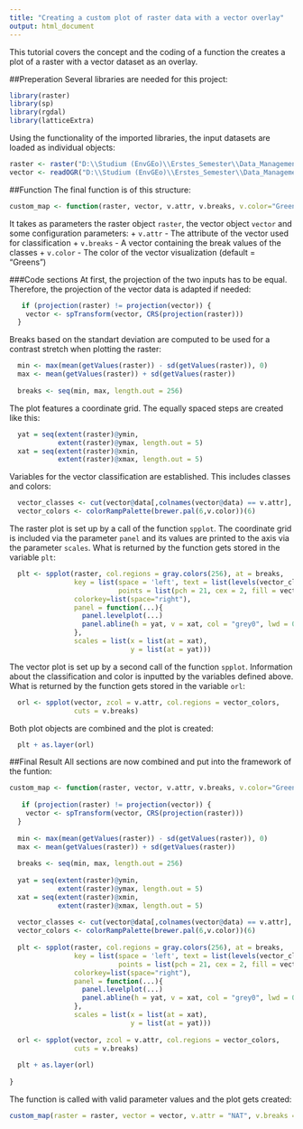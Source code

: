 ```yaml
---
title: "Creating a custom plot of raster data with a vector overlay"
output: html_document
---
```

This tutorial covers the concept and the coding of a function the creates a plot of a raster with a vector dataset as an overlay.

##Preperation
Several libraries are needed for this project:
```r
library(raster)
library(sp)
library(rgdal)
library(latticeExtra)
```
Using the functionality of the imported libraries, the input datasets are loaded as individual objects:
```r
raster <- raster("D:\\Studium (EnvGEo)\\Erstes_Semester\\Data_Management\\Datasets\\fogo_landsat_2014-11-24\\LC82100502014328LGN00_B3.tif")
vector <- readOGR("D:\\Studium (EnvGEo)\\Erstes_Semester\\Data_Management\\Datasets\\fogo_field_survey_2014\\data_2014_subset1.shp", layer = "data_2014_subset1")
```
##Function
The final function is of this structure: 
```r
custom_map <- function(raster, vector, v.attr, v.breaks, v.color="Greens")
```
It takes as parameters the raster object `raster`, the vector object `vector` and some configuration parameters:
  + `v.attr` - The attribute of the vector used for classification
  + `v.breaks` - A vector containing the break values of the classes
  + `v.color` - The color of the vector visualization (default = "Greens")
  
###Code sections
At first, the projection of the two inputs has to be equal. Therefore, the projection of the vector data is adapted if needed:
```r
   if (projection(raster) != projection(vector)) {
    vector <- spTransform(vector, CRS(projection(raster)))
  }

```
Breaks based on the standart deviation are computed to be used for a contrast stretch when plotting the raster:
```r
  min <- max(mean(getValues(raster)) - sd(getValues(raster)), 0)
  max <- mean(getValues(raster)) + sd(getValues(raster))
  
  breaks <- seq(min, max, length.out = 256)

```
The plot features a coordinate grid. The equally spaced steps are created like this:
```r
  yat = seq(extent(raster)@ymin, 
            extent(raster)@ymax, length.out = 5)
  xat = seq(extent(raster)@xmin, 
            extent(raster)@xmax, length.out = 5)

```
Variables for the vector classification are established. This includes classes and colors:
```r
  vector_classes <- cut(vector@data[,colnames(vector@data) == v.attr], v.breaks)
  vector_colors <- colorRampPalette(brewer.pal(6,v.color))(6)

```
The raster plot is set up by a call of the function `spplot`. The coordinate grid is included via the parameter `panel` and its values are printed to the axis via the parameter `scales`. What is returned by the function gets stored in the variable `plt`:
```r
  plt <- spplot(raster, col.regions = gray.colors(256), at = breaks,
                key = list(space = 'left', text = list(levels(vector_classes)), 
                           points = list(pch = 21, cex = 2, fill = vector_colors)),
                colorkey=list(space="right"),
                panel = function(...){
                  panel.levelplot(...)
                  panel.abline(h = yat, v = xat, col = "grey0", lwd = 0.8, lty = 3) 
                },
                scales = list(x = list(at = xat),
                              y = list(at = yat)))

```
The vector plot is set up by a second call of the function `spplot`. Information about the classification and color is inputted by the variables defined above. What is returned by the function gets stored in the variable `orl`:
```r
  orl <- spplot(vector, zcol = v.attr, col.regions = vector_colors, 
                cuts = v.breaks)

```
Both plot objects are combined and the plot is created:
```r
  plt + as.layer(orl)

```
##Final Result
All sections are now combined and put into the framework of the funtion:
```r
custom_map <- function(raster, vector, v.attr, v.breaks, v.color="Greens"){
 
   if (projection(raster) != projection(vector)) {
    vector <- spTransform(vector, CRS(projection(raster)))
  }
  
  min <- max(mean(getValues(raster)) - sd(getValues(raster)), 0)
  max <- mean(getValues(raster)) + sd(getValues(raster))
  
  breaks <- seq(min, max, length.out = 256)
  
  yat = seq(extent(raster)@ymin, 
            extent(raster)@ymax, length.out = 5)
  xat = seq(extent(raster)@xmin, 
            extent(raster)@xmax, length.out = 5)
  
  vector_classes <- cut(vector@data[,colnames(vector@data) == v.attr], v.breaks)
  vector_colors <- colorRampPalette(brewer.pal(6,v.color))(6)
  
  plt <- spplot(raster, col.regions = gray.colors(256), at = breaks,
                key = list(space = 'left', text = list(levels(vector_classes)), 
                           points = list(pch = 21, cex = 2, fill = vector_colors)),
                colorkey=list(space="right"),
                panel = function(...){
                  panel.levelplot(...)
                  panel.abline(h = yat, v = xat, col = "grey0", lwd = 0.8, lty = 3) 
                },
                scales = list(x = list(at = xat),
                              y = list(at = yat)))
  
  orl <- spplot(vector, zcol = v.attr, col.regions = vector_colors, 
                cuts = v.breaks)
  
  plt + as.layer(orl)
  
}
```

The function is called with valid parameter values and the plot gets created:
```r
custom_map(raster = raster, vector = vector, v.attr = "NAT", v.breaks = c(0, 20, 40, 60, 80, 100, 120), v.color="Reds")
```

